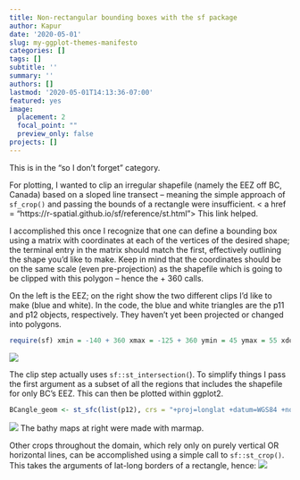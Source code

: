 ```yaml
---
title: Non-rectangular bounding boxes with the sf package
author: Kapur
date: '2020-05-01'
slug: my-ggplot-themes-manifesto
categories: []
tags: []
subtitle: ''
summary: ''
authors: []
lastmod: '2020-05-01T14:13:36-07:00'
featured: yes
image:
  placement: 2
  focal_point: ""
  preview_only: false
projects: []
---
```


This is in the "so I don't forget" category.

For plotting, I wanted to clip an irregular shapefile (namely the EEZ off BC, Canada) based on a sloped line transect -- meaning the simple approach of `sf_crop()` and passing the bounds of a rectangle were insufficient. < a href = "https://r-spatial.github.io/sf/reference/st.html"> This link helped.</a>

I accomplished this once I recognize that one can define a bounding box using a matrix with coordinates at each of the vertices of the desired shape; the terminal entry in the matrix should match the first, effectively outlining the shape you'd like to make. Keep in mind that the coordinates should be on the same scale (even pre-projection) as the shapefile which is going to be clipped with this polygon -- hence the + 360 calls.

On the left is the EEZ; on the right show the two different clips I'd like to make (blue and white). In the code, the blue and white triangles are the p11 and p12 objects, respectively. They haven't yet been projected or changed into polygons.

```r
require(sf) xmin = -140 + 360 xmax = -125 + 360 ymin = 45 ymax = 55 xdomain <- seq(xmin,xmax, length.out = 100) outerLower <- matrix(c(xmin, ymin,xmax,ymin,xmax,ymax,xmin, ymin), ncol=2, byrow=TRUE) pts = list(outerLower) pl1 = st_polygon(pts) outerUpper <- matrix(c(xmin, ymin,xmin, ymax,xmax,ymax,xmin, ymin), ncol=2, byrow=TRUE) ## note the switching of vertices pts = list(outerUpper) p12 = st_polygon(pts)
```

![](BCeez.png)

The clip step actually uses `sf::st_intersection(`). To simplify things I pass the first argument as a subset of all the regions that includes the shapefile for only BC's EEZ. This can then be plotted within ggplot2.

```r
BCangle_geom <- st_sfc(list(p12), crs = "+proj=longlat +datum=WGS84 +no_defs") BCangle_shape <- st_sf(BCangle_geom) B1 <- st_intersection(BCreg,BCangle_shape) BCangle_geom <- st_sfc(list(pl1), crs = "+proj=longlat +datum=WGS84 +no_defs") BCangle_shape <- st_sf(BCangle_geom) B2 <- st_intersection(BCreg,BCangle_shape) ggplot() + geom_sf(data = B1, fill = cbbPalette[5], alpha = 0.5, color = NA) + geom_sf(data = B2, fill = cbbPalette[4], alpha = 0.5, color = NA) + geom_sf(lwd = 1, col = 'black', fill = NA) + coord_sf(xlim = c(220, 240), ylim = c(30, 65)) + labs(x ="",y="")+ theme_classic(base_size = 14)
```
![](BCeez2.png)
The bathy maps at right were made with marmap.




Other crops throughout the domain, which rely only on purely vertical OR horizontal lines, can be accomplished using a simple call to `sf::st_crop()`. This takes the arguments of lat-long borders of a rectangle, hence:
![](map-regions_orthogonal.png)
